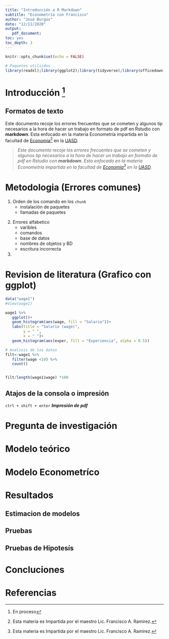 ```yaml
---
title: "Introducción a R Markdown"
subtitle: "Econometría con Francisco"
author: "José Burgos"
date: "12/11/2020"
output:
   pdf_document:
toc: yes
toc_depth: 3
---
```


```r
knitr::opts_chunk$set(echo = FALSE)
```

```r
# Paquetes utilizdos 
library(readxl);library(ggplot2);library(tidyverse);library(officedown); library(wooldridge)

```



\newpage

# Introducción [^1]

## Formatos de texto

Este documento recoje los errores
frecuentes que se cometen y algunos tip necesarios 
a la hora de hacer un trabajo en formato de pdf en Rstudio con **markdown**.
Esta enfocado en la materia Econometría impartida en la facultad de [Economia](//www.uasd.edu.do/index.php/economicas-y-sociales)[^2]
en la [UASD](https://www.uasd.edu.do/). 

>
_Este documento recoje los errores
frecuentes que se cometen y algunos tip necesarios 
a la hora de hacer un trabajo en formato de pdf en Rstudio con **markdown**.
Esta enfocado en la materia Econometría impartida en la facultad de [Economia](//www.uasd.edu.do/index.php/economicas-y-sociales)[^2]
en la [UASD](https://www.uasd.edu.do/)._





\newpage 


[^1]: En proceso 
[^2]: Esta materia es Impartida por el maestro Lic. Francisco A. Ramirez.



# Metodologia (Errores comunes)

1. Orden de los comando en los `chunk`
   - instalación de paquetes
   - llamadas de paquetes 

>

2. Errores alfabetico 
   - varibles
   - comandos
   - base de datos
   - nombres de objetos y BD
   - escritura incorrecta


3. 







\newpage

# Revision de literatura (Grafico con ggplot)

```r
data("wage1")
#View(wage1)

wage1 %>% 
   ggplot()+
   geom_histogram(aes(wage, fill = "Salario"))+
   labs(title = "Salario (wage)",
        y = " ",
        x = " ")+
   geom_histogram(aes(exper, fill = "Experiencia", alpha = 0.5))
```


```r
# Analisis de los datos 
filt<-wage1 %>% 
   filter(wage <10) %>% 
   count()


filt/length(wage1$wage) *100
```


## Atajos de la consola o impresión 


`ctrl + shift + enter` **_Impresión de pdf_**



\newpage


# Pregunta de investigación 

# Modelo teórico 

# Modelo Econometríco


# Resultados 

## Estimacion de modelos

## Pruebas 


## Pruebas de Hipotesís 

# Concluciones 

# Referencias 